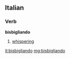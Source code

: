==Italian==

===Verb===
'''bisbigliando'''

# {{gerund of|bisbigliare|lang=it}} [[whispering]]

[[it:bisbigliando]]
[[mg:bisbigliando]]